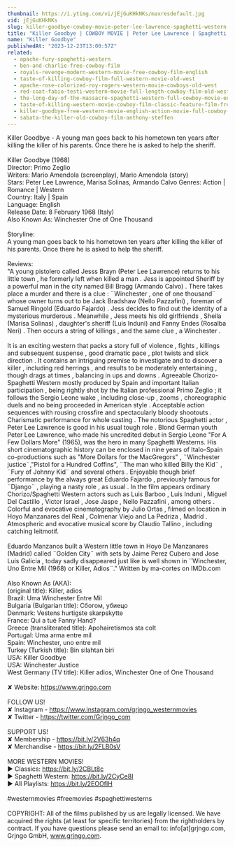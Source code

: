 ```yaml
---
thumbnail: https://i.ytimg.com/vi/jEjGuKHkNKs/maxresdefault.jpg
vid: jEjGuKHkNKs
slug: killer-goodbye-cowboy-movie-peter-lee-lawrence-spaghetti-western
title: "Killer Goodbye | COWBOY MOVIE | Peter Lee Lawrence | Spaghetti Western"
name: "Killer Goodbye"
publishedAt: "2023-12-23T13:00:57Z"
related:
  - apache-fury-spaghetti-western
  - ben-and-charlie-free-cowboy-film
  - royals-revenge-modern-western-movie-free-cowboy-film-english
  - taste-of-killing-cowboy-film-full-western-movie-old-west
  - apache-rose-colorized-roy-rogers-western-movie-cowboys-old-west
  - red-coat-fabio-testi-western-movie-full-length-cowboy-film-old-west
  - the-long-day-of-the-massacre-spaghetti-western-full-cowboy-movie-english-wild-west
  - taste-of-killing-western-movie-cowboy-film-classic-feature-film-free-movie-on-youtube
  - killer-goodbye-free-western-movie-english-action-movie-full-cowboy-film
  - sabata-the-killer-old-cowboy-film-anthony-steffen
---
```


Killer Goodbye - A young man goes back to his hometown ten years after killing the killer of his parents. Once there he is asked to help the sheriff. <br />
<br />
Killer Goodbye (1968)<br />
Director: Primo Zeglio<br />
Writers: Mario Amendola (screenplay), Mario Amendola (story) <br />
Stars: Peter Lee Lawrence, Marisa Solinas, Armando Calvo  Genres: Action | Romance | Western <br />
Country: Italy | Spain<br />
Language: English<br />
Release Date: 8 February 1968 (Italy) <br />
Also Known As: Winchester One of One Thousand<br />
<br />
Storyline: <br />
A young man goes back to his hometown ten years after killing the killer of his parents. Once there he is asked to help the sheriff. <br />
<br />
Reviews:<br />
"A young pistolero called Jesss Brayn (Peter Lee Lawrence) returns to his little town , he formerly left when killed a man . Jess is appointed Sheriff by a powerful man in the city named Bill Bragg (Armando Calvo) . There takes place a murder and there is a clue : ¨Winchester , one of one thousand¨ whose owner turns out to be Jack Bradshaw (Nello Pazzafini) , foreman of Samuel Ringold (Eduardo Fajardo) . Jess decides to find out the identity of a mysterious murderous . Meanwhile , Jess meets his old girlfriends , Sheila (Marisa Solinas) , daughter's sheriff (Luis Induni) and Fanny Endes (Rosalba Neri) . Then occurs a string of killings , and the same clue , a Winchester .<br />
<br />
It is an exciting western that packs a story full of violence , fights , killings and subsequent suspense , good dramatic pace , plot twists and slick direction . It contains an intriguing premise to investigate and to discover a killer , including red herrings , and results to be moderately entertaining , though drags at times , balancing in ups and downs . Agreeable Chorizo-Spaghetti Western mostly produced by Spain and important Italian participation , being rightly shot by the Italian professional Primo Zeglio ; it follows the Sergio Leone wake , including close-up , zooms , choreographic duels and no being proceeded in American style . Acceptable action sequences with rousing crossfire and spectacularly bloody shootouts . Charismatic performance for whole casting . The notorious Spaghetti actor , Peter Lee Lawrence is good in his usual tough role . Blond German youth Peter Lee Lawrence, who made his uncredited debut in Sergio Leone "For A Few Dollars More" (1965), was the hero in many Spaghetti Westerns. His short cinematographic history can be enclosed in nine years of Italo-Spain co-productions such as "More Dollars for the MacGregors" , ¨Winchester justice¨,"Pistol for a Hundred Coffins", ¨The man who killed Billy the Kid¨ , ¨Fury of Johnny Kid¨ and several others . Enjoyable though brief performance by the always great Eduardo Fajardo , previously famous for ¨Django¨ , playing a nasty role , as usual . In the film appears ordinary Chorizo/Spaghetti Western actors such as Luis Barboo , Luis Induni , Miguel Del Castillo , Victor Israel , Jose Jaspe , Nello Pazzafini , among others . Colorful and evocative cinematography by Julio Ortas , filmed on location in Hoyo Manzanares del Real , Colmenar Viejo and La Pedriza , Madrid . Atmospheric and evocative musical score by Claudio Tallino , including catching leitmotif.<br />
<br />
Eduardo Manzanos built a Western little town in Hoyo De Manzanares (Madrid) called ¨Golden City¨ with sets by Jaime Perez Cubero and Jose Luis Galicia , today sadly disappeared just like is well shown in ¨Winchester, Uno Entre Mil (1968) or Killer, Adios¨." Written by ma-cortes on IMDb.com<br />
<br />
Also Known As (AKA):<br />
(original title): Killer, adios<br />
Brazil: Uma Winchester Entre Mil<br />
Bulgaria (Bulgarian title): Сбогом, убиецо<br />
Denmark: Vestens hurtigste skarpskytte<br />
France: Qui a tué Fanny Hand?<br />
Greece (transliterated title): Apohairetismos sta colt<br />
Portugal: Uma arma entre mil<br />
Spain: Winchester, uno entre mil<br />
Turkey (Turkish title): Bin silahtan biri<br />
USA: Killer Goodbye<br />
USA: Winchester Justice<br />
West Germany (TV title): Killer adios, Winchester One of One Thousand<br />
<br />
✘ Website: https://www.grjngo.com<br />
<br />
FOLLOW US!<br />
✘ Instagram - https://www.instagram.com/grjngo_westernmovies<br />
✘ Twitter - https://twitter.com/Grjngo_com<br />
<br />
SUPPORT US!<br />
✘ Membership - https://bit.ly/2V63h4q<br />
✘ Merchandise - https://bit.ly/2FLB0sV<br />
<br />
MORE WESTERN MOVIES! <br />
► Classics: https://bit.ly/2CBLt8c <br />
► Spaghetti Western: https://bit.ly/2CyCe8I <br />
► All Playlists: https://bit.ly/2EOOfIH <br />
<br />
#westernmovies #freemovies #spaghettiwesterns<br />
<br />
COPYRIGHT: All of the films published by us are legally licensed. We have acquired the rights (at least for specific territories) from the rightholders by contract. If you have questions please send an email to: info[at]grjngo.com, Grjngo GmbH, www.grjngo.com.